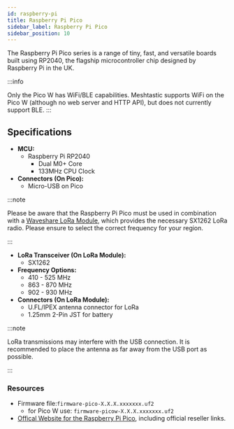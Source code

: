 ```yaml
---
id: raspberry-pi
title: Raspberry Pi Pico
sidebar_label: Raspberry Pi Pico
sidebar_position: 10
---
```



The Raspberry Pi Pico series is a range of tiny, fast, and versatile boards built using RP2040, the flagship microcontroller chip designed by Raspberry Pi in the UK.

:::info

Only the Pico W has WiFi/BLE capabilities. Meshtastic supports WiFi on the Pico W (although no web server and HTTP API), but does not currently support BLE.
:::

## Specifications

- **MCU:**
  - Raspberry Pi RP2040
    - Dual M0+ Core
    - 133MHz CPU Clock
- **Connectors (On Pico):**
  - Micro-USB on Pico

:::note

Please be aware that the Raspberry Pi Pico must be used in combination with a [Waveshare LoRa Module](https://www.waveshare.com/product/raspberry-pi/boards-kits/raspberry-pi-pico-cat/pico-lora-sx1262-868m.htm), which provides the necessary SX1262 LoRa radio. Please ensure to select the correct frequency for your region.

:::

- **LoRa Transceiver (On LoRa Module):**
  - SX1262
- **Frequency Options:**
  - 410 - 525 MHz
  - 863 - 870 MHz
  - 902 - 930 MHz
- **Connectors (On LoRa Module):**
  - U.FL/IPEX antenna connector for LoRa
  - 1.25mm 2-Pin JST for battery

:::note

LoRa transmissions may interfere with the USB connection. It is recommended to place the antenna as far away from the USB port as possible. 

:::

### Resources

- Firmware file:`firmware-pico-X.X.X.xxxxxxx.uf2`
  - for Pico W use: `firmware-picow-X.X.X.xxxxxxx.uf2`
- [Offical Website for the Raspberry Pi Pico](https://www.raspberrypi.com/products/raspberry-pi-pico/), including official reseller links.
